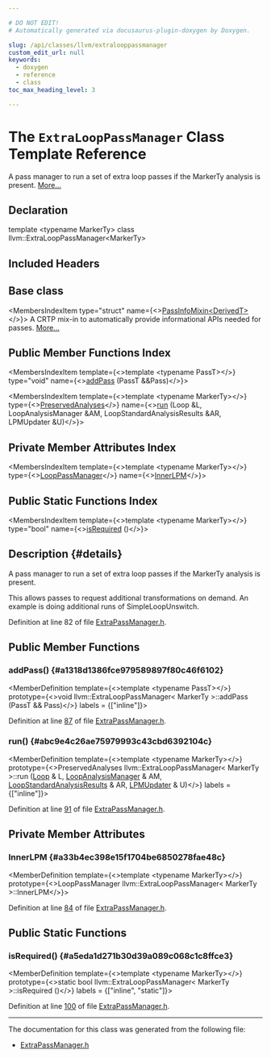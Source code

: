 ```yaml
---

# DO NOT EDIT!
# Automatically generated via docusaurus-plugin-doxygen by Doxygen.

slug: /api/classes/llvm/extralooppassmanager
custom_edit_url: null
keywords:
  - doxygen
  - reference
  - class
toc_max_heading_level: 3

---
```





# The `ExtraLoopPassManager` Class Template Reference

<DoxygenPage pluginConfig={pluginConfig}>

A pass manager to run a set of extra loop passes if the MarkerTy analysis is present. <a href="#details">More...</a>

## Declaration

<CodeBlock>template &lt;typename MarkerTy&gt;
class llvm::ExtraLoopPassManager&lt;MarkerTy&gt;</CodeBlock>

## Included Headers

<IncludesList>
<IncludesListItem
  filePath="llvm/Transforms/Utils/ExtraPassManager.h"
  permalink="/docs/api/files/include/include/llvm/include/llvm/transforms/include/llvm/transforms/utils/extrapassmanager-h"
  isLocal="true" />
</IncludesList>

## Base class

<MembersIndex>

<MembersIndexItem
  type="struct"
  name={<><a href="/docs/api/structs/llvm/passinfomixin">PassInfoMixin&lt;DerivedT&gt;</a></>}>
A CRTP mix-in to automatically provide informational APIs needed for passes. <a href="/docs/api/structs/llvm/passinfomixin/#details">More...</a>
</MembersIndexItem>

</MembersIndex>

## Public Member Functions Index

<MembersIndex>

<MembersIndexItem
  template={<>template &lt;typename PassT&gt;</>}
  type="void"
  name={<><a href="#a1318d1386fce979589897f80c46f6102">addPass</a> (PassT &amp;&amp;Pass)</>}>
</MembersIndexItem>

<MembersIndexItem
  template={<>template &lt;typename MarkerTy&gt;</>}
  type={<><a href="/docs/api/classes/llvm/preservedanalyses">PreservedAnalyses</a></>}
  name={<><a href="#abc9e4c26ae75979993c43cbd6392104c">run</a> (Loop &amp;L, LoopAnalysisManager &amp;AM, LoopStandardAnalysisResults &amp;AR, LPMUpdater &amp;U)</>}>
</MembersIndexItem>

</MembersIndex>

## Private Member Attributes Index

<MembersIndex>

<MembersIndexItem
  template={<>template &lt;typename MarkerTy&gt;</>}
  type={<><a href="/docs/api/namespaces/llvm/#a613892f4c1a570fd3747f2b6b1bf9b75">LoopPassManager</a></>}
  name={<><a href="#a33b4ec398e15f1704be6850278fae48c">InnerLPM</a></>}>
</MembersIndexItem>

</MembersIndex>

## Public Static Functions Index

<MembersIndex>

<MembersIndexItem
  template={<>template &lt;typename MarkerTy&gt;</>}
  type="bool"
  name={<><a href="#a5eda1d271b30d39a089c068c1c8ffce3">isRequired</a> ()</>}>
</MembersIndexItem>

</MembersIndex>

## Description {#details}

A pass manager to run a set of extra loop passes if the MarkerTy analysis is present.

This allows passes to request additional transformations on demand. An example is doing additional runs of SimpleLoopUnswitch.

Definition at line 82 of file <a href="/docs/api/files/include/include/llvm/include/llvm/transforms/include/llvm/transforms/utils/extrapassmanager-h">ExtraPassManager.h</a>.

<SectionDefinition>

## Public Member Functions

### addPass() {#a1318d1386fce979589897f80c46f6102}

<MemberDefinition
  template={<>template &lt;typename PassT&gt;</>}
  prototype={<>void llvm::ExtraLoopPassManager&lt; MarkerTy &gt;::addPass (PassT &amp;&amp; Pass)</>}
  labels = {["inline"]}>

Definition at line <a href="/docs/api/files/include/include/llvm/include/llvm/transforms/include/llvm/transforms/utils/extrapassmanager-h/#l00087">87</a> of file <a href="/docs/api/files/include/include/llvm/include/llvm/transforms/include/llvm/transforms/utils/extrapassmanager-h">ExtraPassManager.h</a>.
</MemberDefinition>

### run() {#abc9e4c26ae75979993c43cbd6392104c}

<MemberDefinition
  template={<>template &lt;typename MarkerTy&gt;</>}
  prototype={<>PreservedAnalyses llvm::ExtraLoopPassManager&lt; MarkerTy &gt;::run (<a href="/docs/api/classes/llvm/loop">Loop</a> &amp; L, <a href="/docs/api/namespaces/llvm/#a58dde534a0ea2a23cb6c779c5c283f75">LoopAnalysisManager</a> &amp; AM, <a href="/docs/api/structs/llvm/loopstandardanalysisresults">LoopStandardAnalysisResults</a> &amp; AR, <a href="/docs/api/classes/llvm/lpmupdater">LPMUpdater</a> &amp; U)</>}
  labels = {["inline"]}>

Definition at line <a href="/docs/api/files/include/include/llvm/include/llvm/transforms/include/llvm/transforms/utils/extrapassmanager-h/#l00091">91</a> of file <a href="/docs/api/files/include/include/llvm/include/llvm/transforms/include/llvm/transforms/utils/extrapassmanager-h">ExtraPassManager.h</a>.
</MemberDefinition>

</SectionDefinition>

<SectionDefinition>

## Private Member Attributes

### InnerLPM {#a33b4ec398e15f1704be6850278fae48c}

<MemberDefinition
  template={<>template &lt;typename MarkerTy&gt;</>}
  prototype={<>LoopPassManager llvm::ExtraLoopPassManager&lt; MarkerTy &gt;::InnerLPM</>}>

Definition at line <a href="/docs/api/files/include/include/llvm/include/llvm/transforms/include/llvm/transforms/utils/extrapassmanager-h/#l00084">84</a> of file <a href="/docs/api/files/include/include/llvm/include/llvm/transforms/include/llvm/transforms/utils/extrapassmanager-h">ExtraPassManager.h</a>.
</MemberDefinition>

</SectionDefinition>

<SectionDefinition>

## Public Static Functions

### isRequired() {#a5eda1d271b30d39a089c068c1c8ffce3}

<MemberDefinition
  template={<>template &lt;typename MarkerTy&gt;</>}
  prototype={<>static bool llvm::ExtraLoopPassManager&lt; MarkerTy &gt;::isRequired ()</>}
  labels = {["inline", "static"]}>

Definition at line <a href="/docs/api/files/include/include/llvm/include/llvm/transforms/include/llvm/transforms/utils/extrapassmanager-h/#l00100">100</a> of file <a href="/docs/api/files/include/include/llvm/include/llvm/transforms/include/llvm/transforms/utils/extrapassmanager-h">ExtraPassManager.h</a>.
</MemberDefinition>

</SectionDefinition>

<hr/>

The documentation for this class was generated from the following file:

<ul>
<li><a href="/docs/api/files/include/include/llvm/include/llvm/transforms/include/llvm/transforms/utils/extrapassmanager-h">ExtraPassManager.h</a></li>
</ul>

</DoxygenPage>
